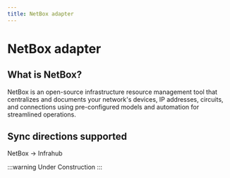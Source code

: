 ```yaml
---
title: NetBox adapter
---
```



<!-- vale off -->
# NetBox adapter

## What is NetBox?
<!-- vale on -->

NetBox is an open-source infrastructure resource management tool that centralizes and documents your network's devices, IP addresses, circuits, and connections using pre-configured models and automation for streamlined operations.

## Sync directions supported

NetBox → Infrahub

:::warning Under Construction
:::